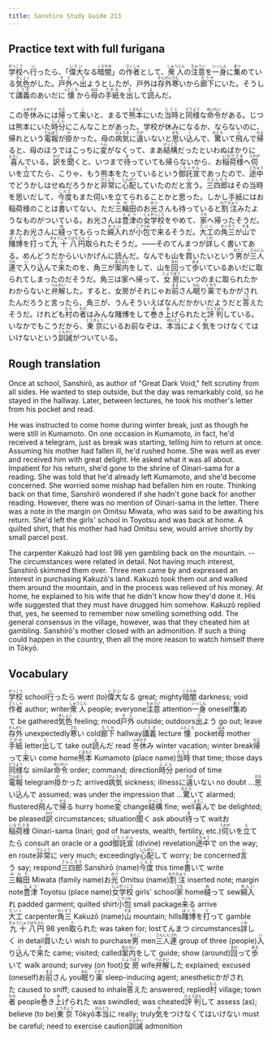 ```yaml
---
title: Sanshiro Study Guide 213
---
```


## Practice text with full furigana

<p>
<ruby><rb>学校</rb><rt>がっこう</rt></ruby>へ<ruby><rb>行</rb><rt>い</rt></ruby>ったら、「<ruby><rb>偉大</rb><rt>いだい</rt></ruby>なる<ruby><rb>暗闇</rb><rt>くらやみ</rt></ruby>」の<ruby><rb>作者</rb><rt>さくしゃ</rt></ruby>として、<ruby><rb>衆人</rb><rt>しゅうじん</rt></ruby>の<ruby><rb>注意</rb><rt>ちゅうい</rt></ruby>を<ruby><rb>一身</rb><rt>いっしん</rt></ruby>に<ruby><rb>集</rb><rt>あつ</rt></ruby>めている<ruby><rb>気色</rb><rt>きしょく</rt></ruby>がした。<ruby><rb>戸外</rb><rt>そと</rt></ruby>へ<ruby><rb>出</rb><rt>で</rt></ruby>ようとしたが、戸外は<ruby><rb>存外</rb><rt>ぞんがい</rt></ruby><ruby><rb>寒</rb><rt>さむ</rt></ruby>いから<ruby><rb>廊下</rb><rt>ろうか</rt></ruby>にいた。そうして<ruby><rb>講義</rb><rt>こうぎ</rt></ruby>のあいだに<ruby><rb>懐</rb><rt>ふところ</rt></ruby>から<ruby><rb>母</rb><rt>はは</rt></ruby>の<ruby><rb>手紙</rb><rt>てがみ</rt></ruby>を<ruby><rb>出</rb><rt>だ</rt></ruby>して<ruby><rb>読</rb><rt>よ</rt></ruby>んだ。
</p>

<p>
この<ruby><rb>冬休</rb><rt>ふゆやす</rt></ruby>みには<ruby><rb>帰</rb><rt>かえ</rt></ruby>って<ruby><rb>来</rb><rt>こ</rt></ruby>いと、まるで<ruby><rb>熊本</rb><rt>くまもと</rt></ruby>にいた<ruby><rb>当時</rb><rt>とうじ</rt></ruby>と<ruby><rb>同様</rb><rt>どうよう</rt></ruby>な<ruby><rb>命令</rb><rt>めいれい</rt></ruby>がある。じつは熊本にいた<ruby><rb>時分</rb><rt>じぶん</rt></ruby>にこんなことがあった。学校が休みになるか、ならないのに、帰れという<ruby><rb>電報</rb><rt>でんぽう</rt></ruby>が<ruby><rb>掛</rb><rt>か</rt></ruby>かった。母の<ruby><rb>病気</rb><rt>びょうき</rt></ruby>に<ruby><rb>違</rb><rt>ちが</rt></ruby>いないと<ruby><rb>思</rb><rt>おも</rt></ruby>い<ruby><rb>込</rb><rt>こ</rt></ruby>んで、<ruby><rb>驚</rb><rt>おどろ</rt></ruby>いて<ruby><rb>飛</rb><rt>と</rt></ruby>んで<ruby><rb>帰</rb><rt>かえ</rt></ruby>ると、母のほうではこっちに<ruby><rb>変</rb><rt>へん</rt></ruby>がなくって、まあ<ruby><rb>結構</rb><rt>けっこう</rt></ruby>だったといわぬばかりに<ruby><rb>喜</rb><rt>よろこ</rt></ruby>んでいる。<ruby><rb>訳</rb><rt>わけ</rt></ruby>を<ruby><rb>聞</rb><rt>き</rt></ruby>くと、いつまで<ruby><rb>待</rb><rt>ま</rt></ruby>っていても帰らないから、お<ruby><rb>稲荷様</rb><rt>いなりさま</rt></ruby>へ<ruby><rb>伺</rb><rt>うかが</rt></ruby>いを<ruby><rb>立</rb><rt>た</rt></ruby>てたら、こりゃ、もう熊本をたっているという<ruby><rb>御託宣</rb><rt>ごたくせん</rt></ruby>であったので、<ruby><rb>途中</rb><rt>とちゅう</rt></ruby>でどうかしはせぬだろうかと<ruby><rb>非常</rb><rt>ひじょう</rt></ruby>に<ruby><rb>心配</rb><rt>しんぱい</rt></ruby>していたのだと<ruby><rb>言</rb><rt>い</rt></ruby>う。<ruby><rb>三四郎</rb><rt>さんしろう</rt></ruby>はその当時を思いだして、<ruby><rb>今度</rb><rt>こんど</rt></ruby>もまた伺いを立てられることかと思った。しかし手紙にはお稲荷様のことは<ruby><rb>書</rb><rt>か</rt></ruby>いてない。ただ<ruby><rb>三輪田</rb><rt>みわた</rt></ruby>のお<ruby><rb>光</rb><rt>みつ</rt></ruby>さんも待っていると<ruby><rb>割注</rb><rt>わりちゅう</rt></ruby>みたようなものがついている。お光さんは<ruby><rb>豊津</rb><rt>とよつ</rt></ruby>の<ruby><rb>女学校</rb><rt>じょがっこう</rt></ruby>をやめて、<ruby><rb>家</rb><rt>うち</rt></ruby>へ帰ったそうだ。またお光さんに<ruby><rb>縫</rb><rt>ぬ</rt></ruby>ってもらった<ruby><rb>綿入</rb><rt>めんい</rt></ruby>れが<ruby><rb>小包</rb><rt>こづつみ</rt></ruby>で<ruby><rb>来</rb><rt>く</rt></ruby>るそうだ。<ruby><rb>大工</rb><rt>だいく</rt></ruby>の<ruby><rb>角三</rb><rt>かくぞう</rt></ruby>が<ruby><rb>山</rb><rt>やま</rt></ruby>で<ruby><rb>賭博</rb><rt>ばくち</rt></ruby>を<ruby><rb>打</rb><rt>う</rt></ruby>って<ruby><rb>九十八</rb><rt>きゅうじゅうはち</rt></ruby><ruby><rb>円</rb><rt>えん</rt></ruby><ruby><rb>取</rb><rt>と</rt></ruby>られたそうだ。――そのてんまつが<ruby><rb>詳</rb><rt>くわ</rt></ruby>しく書いてある。めんどうだからいいかげんに読んだ。なんでも山を<ruby><rb>買</rb><rt>か</rt></ruby>いたいという<ruby><rb>男</rb><rt>おとこ</rt></ruby>が<ruby><rb>三人</rb><rt>さんにん</rt></ruby><ruby><rb>連</rb><rt>づれ</rt></ruby>で<ruby><rb>入</rb><rt>い</rt></ruby>り<ruby><rb>込</rb><rt>こ</rt></ruby>んで<ruby><rb>来</rb><rt>き</rt></ruby>たのを、角三が<ruby><rb>案内</rb><rt>あんない</rt></ruby>をして、山を<ruby><rb>回</rb><rt>まわ</rt></ruby>って<ruby><rb>歩</rb><rt>ある</rt></ruby>いているあいだに取られてしまったのだそうだ。角三は家へ帰って、<ruby><rb>女房</rb><rt>にょうぼう</rt></ruby>にいつのまに取られたかわからないと<ruby><rb>弁解</rb><rt>べんかい</rt></ruby>した。すると、女房がそれじゃお<ruby><rb>前</rb><rt>まえ</rt></ruby>さん<ruby><rb>眠</rb><rt>ねむ</rt></ruby>り<ruby><rb>薬</rb><rt>ぐすり</rt></ruby>でもかがされたんだろうと言ったら、角三が、うんそういえばなんだかかいだようだと<ruby><rb>答</rb><rt>こた</rt></ruby>えたそうだ。けれども<ruby><rb>村</rb><rt>むら</rt></ruby>の<ruby><rb>者</rb><rt>もの</rt></ruby>はみんな賭博をして<ruby><rb>巻</rb><rt>ま</rt></ruby>き<ruby><rb>上</rb><rt>あ</rt></ruby>げられたと<ruby><rb>評判</rb><rt>ひょうばん</rt></ruby>している。いなかでもこうだから、<ruby><rb>東京</rb><rt>とうきょう</rt></ruby>にいるお前なぞは、<ruby><rb>本当</rb><rt>ほんとう</rt></ruby>によく<ruby><rb>気</rb><rt>き</rt></ruby>をつけなくてはいけないという<ruby><rb>訓誡</rb><rt>くんかい</rt></ruby>がついている。
</p>


## Rough translation

Once at school, Sanshirō, as author of "Great Dark Void," felt scrutiny from all sides. He wanted to step outside, but the day was remarkably cold, so he stayed in the hallway. Later, between lectures, he took his mother's letter from his pocket and read.

He was instructed to come home during winter break, just as though he were still in Kumamoto. On one occasion in Kumamoto, in fact, he'd received a telegram, just as break was starting, telling him to return at once. Assuming his mother had fallen ill, he'd rushed home. She was well as ever and received him with great delight. He asked what it was all about. Impatient for his return, she'd gone to the shrine of Oinari-sama for a reading. She was told that he'd already left Kumamoto, and she'd become concerned. She worried some mishap had befallen him en route. Thinking back on that time, Sanshirō wondered if she hadn't gone back for another reading. However, there was no mention of Oinari-sama in the letter. There was a note in the margin on Omitsu Miwata, who was said to be awaiting his return. She'd left the girls' school in Toyotsu and was back at home. A quilted shirt, that his mother had had Omitsu sew, would arrive shortly by small parcel post.

The carpenter Kakuzō had lost 98 yen gambling back on the mountain. -- The circumstances were related in detail. Not having much interest, Sanshirō skimmed them over. Three men came by and expressed an interest in purchasing Kakuzō's land. Kakuzō took them out and walked them around the mountain, and in the process was relieved of his money. At home, he explained to his wife that he didn't know how they'd done it. His wife suggested that they must have drugged him somehow. Kakuzō replied that, yes, he seemed to remember now smelling something odd. The general consensus in the village, however, was that they cheated him at gambling. Sanshirō's mother closed with an admonition. If such a thing could happen in the country, then all the more reason to watch himself there in Tōkyō.    


## Vocabulary

<p>
<span class="vocabstudy"><ruby><rb>学校</rb><rt>がっこう</rt></ruby>&nbsp;school</span><span class="vocabstudy"><ruby><rb>行</rb><rt>い</rt></ruby>ったら&nbsp;went (to)</span><span class="vocabstudy"><ruby><rb>偉大</rb><rt>いだい</rt></ruby>なる&nbsp;great; mighty</span><span class="vocabstudy"><ruby><rb>暗闇</rb><rt>くらやみ</rt></ruby>&nbsp;darkness; void</span><span class="vocabstudy"><ruby><rb>作者</rb><rt>さくしゃ</rt></ruby>&nbsp;author; writer</span><span class="vocabstudy"><ruby><rb>衆人</rb><rt>しゅうじん</rt></ruby>&nbsp;people; everyone</span><span class="vocabstudy"><ruby><rb>注意</rb><rt>ちゅうい</rt></ruby>&nbsp;attention</span><span class="vocabstudy"><ruby><rb>一身</rb><rt>いっしん</rt></ruby>&nbsp;oneself</span><span class="vocabstudy"><ruby><rb>集</rb><rt>あつ</rt></ruby>めて&nbsp;be gathered</span><span class="vocabstudy"><ruby><rb>気色</rb><rt>きしょく</rt></ruby>&nbsp;feeling; mood</span><span class="vocabstudy"><ruby><rb>戸外</rb><rt>そと</rt></ruby>&nbsp;outside; outdoors</span><span class="vocabstudy"><ruby><rb>出</rb><rt>で</rt></ruby>よう&nbsp;go out; leave</span><span class="vocabstudy"><ruby><rb>存外</rb><rt>ぞんがい</rt></ruby>&nbsp;unexpectedly</span><span class="vocabstudy"><ruby><rb>寒</rb><rt>さむ</rt></ruby>い&nbsp;cold</span><span class="vocabstudy"><ruby><rb>廊下</rb><rt>ろうか</rt></ruby>&nbsp;hallway</span><span class="vocabstudy"><ruby><rb>講義</rb><rt>こうぎ</rt></ruby>&nbsp;lecture</span><span class="vocabstudy"><ruby><rb>懐</rb><rt>ふところ</rt></ruby>&nbsp;pocket</span><span class="vocabstudy"><ruby><rb>母</rb><rt>はは</rt></ruby>&nbsp;mother</span><span class="vocabstudy"><ruby><rb>手紙</rb><rt>てがみ</rt></ruby>&nbsp;letter</span><span class="vocabstudy"><ruby><rb>出</rb><rt>だ</rt></ruby>して&nbsp;take out</span><span class="vocabstudy"><ruby><rb>読</rb><rt>よ</rt></ruby>んだ&nbsp;read</span>
<span class="vocabstudy"><ruby><rb>冬休</rb><rt>ふゆやす</rt></ruby>み&nbsp;winter vacation; winter break</span><span class="vocabstudy"><ruby><rb>帰</rb><rt>かえ</rt></ruby>って<ruby><rb>来</rb><rt>こ</rt></ruby>い&nbsp;come home</span><span class="vocabstudy"><ruby><rb>熊本</rb><rt>くまもと</rt></ruby>&nbsp;Kumamoto (place name)</span><span class="vocabstudy"><ruby><rb>当時</rb><rt>とうじ</rt></ruby>&nbsp;that time; those days</span><span class="vocabstudy"><ruby><rb>同様</rb><rt>どうよう</rt></ruby>な&nbsp;similar</span><span class="vocabstudy"><ruby><rb>命令</rb><rt>めいれい</rt></ruby>&nbsp;order; command; direction</span><span class="vocabstudy"><ruby><rb>時分</rb><rt>じぶん</rt></ruby>&nbsp;period of time</span><span class="vocabstudy"><ruby><rb>電報</rb><rt>でんぽう</rt></ruby>&nbsp;telegram</span><span class="vocabstudy"><ruby><rb>掛</rb><rt>か</rt></ruby>かった&nbsp;arrived</span><span class="vocabstudy"><ruby><rb>病気</rb><rt>びょうき</rt></ruby>&nbsp;sickness; illness</span><span class="vocabstudy">に<ruby><rb>違</rb><rt>ちが</rt></ruby>いない&nbsp;no doubt ...</span><span class="vocabstudy"><ruby><rb>思</rb><rt>おも</rt></ruby>い<ruby><rb>込</rb><rt>こ</rt></ruby>んで&nbsp;assumed; was under the impression that ...</span><span class="vocabstudy"><ruby><rb>驚</rb><rt>おどろ</rt></ruby>いて&nbsp;alarmed; flustered</span><span class="vocabstudy"><ruby><rb>飛</rb><rt>と</rt></ruby>んで<ruby><rb>帰</rb><rt>かえ</rt></ruby>る&nbsp;hurry home</span><span class="vocabstudy"><ruby><rb>変</rb><rt>へん</rt></ruby>&nbsp;change</span><span class="vocabstudy"><ruby><rb>結構</rb><rt>けっこう</rt></ruby>&nbsp;fine; well</span><span class="vocabstudy"><ruby><rb>喜</rb><rt>よろこ</rt></ruby>んで&nbsp;be delighted; be pleased</span><span class="vocabstudy"><ruby><rb>訳</rb><rt>わけ</rt></ruby>&nbsp;circumstances; situation</span><span class="vocabstudy"><ruby><rb>聞</rb><rt>き</rt></ruby>く&nbsp;ask about</span><span class="vocabstudy"><ruby><rb>待</rb><rt>ま</rt></ruby>って&nbsp;wait</span><span class="vocabstudy">お<ruby><rb>稲荷様</rb><rt>いなりさま</rt></ruby>&nbsp;Oinari-sama (Inari; god of harvests, wealth, fertility, etc.)</span><span class="vocabstudy"><ruby><rb>伺</rb><rt>うかが</rt></ruby>いを<ruby><rb>立</rb><rt>た</rt></ruby>てたら&nbsp;consult an oracle or a god</span><span class="vocabstudy"><ruby><rb>御託宣</rb><rt>ごたくせん</rt></ruby>&nbsp;(divine) revelation</span><span class="vocabstudy"><ruby><rb>途中</rb><rt>とちゅう</rt></ruby>で&nbsp;on the way; en route</span><span class="vocabstudy"><ruby><rb>非常</rb><rt>ひじょう</rt></ruby>に&nbsp;very much; exceedingly</span><span class="vocabstudy"><ruby><rb>心配</rb><rt>しんぱい</rt></ruby>して&nbsp;worry; be concerned</span><span class="vocabstudy"><ruby><rb>言</rb><rt>い</rt></ruby>う&nbsp;say; respond</span><span class="vocabstudy"><ruby><rb>三四郎</rb><rt>さんしろう</rt></ruby>&nbsp;Sanshirō (name)</span><span class="vocabstudy"><ruby><rb>今度</rb><rt>こんど</rt></ruby>&nbsp;this time</span><span class="vocabstudy"><ruby><rb>書</rb><rt>か</rt></ruby>いて&nbsp;write</span><span class="vocabstudy"><ruby><rb>三輪田</rb><rt>みわた</rt></ruby>&nbsp;Miwata (family name)</span><span class="vocabstudy">お<ruby><rb>光</rb><rt>みつ</rt></ruby>&nbsp;Omitsu (name)</span><span class="vocabstudy"><ruby><rb>割注</rb><rt>わりちゅう</rt></ruby>&nbsp;inserted note; margin note</span><span class="vocabstudy"><ruby><rb>豊津</rb><rt>とよつ</rt></ruby>&nbsp;Toyotsu (place name)</span><span class="vocabstudy"><ruby><rb>女学校</rb><rt>じょがっこう</rt></ruby>&nbsp;girls' school</span><span class="vocabstudy"><ruby><rb>家</rb><rt>うち</rt></ruby>&nbsp;home</span><span class="vocabstudy"><ruby><rb>縫</rb><rt>ぬ</rt></ruby>って&nbsp;sew</span><span class="vocabstudy"><ruby><rb>綿入</rb><rt>めんい</rt></ruby>れ&nbsp;padded garment; quilted shirt</span><span class="vocabstudy"><ruby><rb>小包</rb><rt>こづつみ</rt></ruby>&nbsp;small package</span><span class="vocabstudy"><ruby><rb>来</rb><rt>く</rt></ruby>る&nbsp;arrive</span><span class="vocabstudy"><ruby><rb>大工</rb><rt>だいく</rt></ruby>&nbsp;carpenter</span><span class="vocabstudy"><ruby><rb>角三</rb><rt>かくぞう</rt></ruby>&nbsp;Kakuzō (name)</span><span class="vocabstudy"><ruby><rb>山</rb><rt>やま</rt></ruby>&nbsp;mountain; hills</span><span class="vocabstudy"><ruby><rb>賭博</rb><rt>ばくち</rt></ruby>を<ruby><rb>打</rb><rt>う</rt></ruby>って&nbsp;gamble</span><span class="vocabstudy"><ruby><rb>九十八</rb><rt>きゅうじゅうはち</rt></ruby><ruby><rb>円</rb><rt>えん</rt></ruby>&nbsp;98 yen</span><span class="vocabstudy"><ruby><rb>取</rb><rt>と</rt></ruby>られた&nbsp;was taken for; lost</span><span class="vocabstudy">てんまつ&nbsp;circumstances</span><span class="vocabstudy"><ruby><rb>詳</rb><rt>くわ</rt></ruby>しく&nbsp;in detail</span><span class="vocabstudy"><ruby><rb>買</rb><rt>か</rt></ruby>いたい&nbsp;wish to purchase</span><span class="vocabstudy"><ruby><rb>男</rb><rt>おとこ</rt></ruby>&nbsp;men</span><span class="vocabstudy"><ruby><rb>三人</rb><rt>さんにん</rt></ruby><ruby><rb>連</rb><rt>づれ</rt></ruby>&nbsp;group of three (people)</span><span class="vocabstudy"><ruby><rb>入</rb><rt>い</rt></ruby>り<ruby><rb>込</rb><rt>こ</rt></ruby>んで<ruby><rb>来</rb><rt>き</rt></ruby>た&nbsp;came; visited; called</span><span class="vocabstudy"><ruby><rb>案内</rb><rt>あんない</rt></ruby>をして&nbsp;guide; show (around)</span><span class="vocabstudy"><ruby><rb>回</rb><rt>まわ</rt></ruby>って<ruby><rb>歩</rb><rt>ある</rt></ruby>いて&nbsp;walk around; survey (on foot)</span><span class="vocabstudy"><ruby><rb>女房</rb><rt>にょうぼう</rt></ruby>&nbsp;wife</span><span class="vocabstudy"><ruby><rb>弁解</rb><rt>べんかい</rt></ruby>した&nbsp;explained; excused (oneself)</span><span class="vocabstudy">お<ruby><rb>前</rb><rt>まえ</rt></ruby>さん&nbsp;you</span><span class="vocabstudy"><ruby><rb>眠</rb><rt>ねむ</rt></ruby>り<ruby><rb>薬</rb><rt>ぐすり</rt></ruby>&nbsp;sleep-inducing agent; anesthetic</span><span class="vocabstudy">かがされた&nbsp;caused to sniff; caused to inhale</span><span class="vocabstudy"><ruby><rb>答</rb><rt>こた</rt></ruby>えた&nbsp;answered; replied</span><span class="vocabstudy"><ruby><rb>村</rb><rt>むら</rt></ruby>&nbsp;village; town</span><span class="vocabstudy"><ruby><rb>者</rb><rt>もの</rt></ruby>&nbsp;people</span><span class="vocabstudy"><ruby><rb>巻</rb><rt>ま</rt></ruby>き<ruby><rb>上</rb><rt>あ</rt></ruby>げられた&nbsp;was swindled; was cheated</span><span class="vocabstudy"><ruby><rb>評判</rb><rt>ひょうばん</rt></ruby>して&nbsp;assess (as); believe (to be)</span><span class="vocabstudy"><ruby><rb>東京</rb><rt>とうきょう</rt></ruby>&nbsp;Tōkyō</span><span class="vocabstudy"><ruby><rb>本当</rb><rt>ほんとう</rt></ruby>に&nbsp;really; truly</span><span class="vocabstudy"><ruby><rb>気</rb><rt>き</rt></ruby>をつけなくてはいけない&nbsp;must be careful; need to exercise caution</span><span class="vocabstudy"><ruby><rb>訓誡</rb><rt>くんかい</rt></ruby>&nbsp;admonition</span>
</p>
